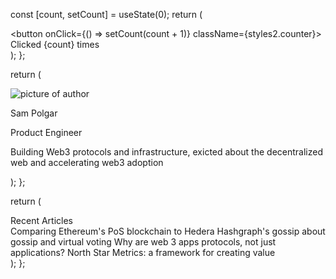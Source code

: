 
  const [count, setCount] = useState(0);
  return (
    <div>
      <button onClick={() => setCount(count + 1)} className={styles2.counter}>
        Clicked {count} times
      </button>
    </div>
  );
};

  return (
    <div className={styles.container}>
      <div className={styles.cardContainer}>
        <Image
          className={styles.image}
          src={profilePhoto}
          alt='picture of author'
          width={1080}
          height={1080}
          layout='responsive'
          priority={true}
        />
        <div className={styles.content}>
          <p className={styles.title}>Sam Polgar</p>
          <p className={styles.subtitle}>Product Engineer</p>
          <p className={styles.description}>
            Building Web3 protocols and infrastructure, exicted about the
            decentralized web and accelerating web3 adoption
          </p>
        </div>
      </div>
    </div>
  );
};

  return (
    <div className={styles.container}>
      <div className={styles.title}>Recent Articles</div>
      <div className={styles.blogContainer}>
        <Link
          className={styles.blogContent}
          href='https://sampolgar.medium.com/comparing-ethereums-pos-blockchain-to-hedera-hashgraph-s-gossiping-gossip-ee7a0daf19ff'
        >
          Comparing Ethereum's PoS blockchain to Hedera Hashgraph's gossip about
          gossip and virtual voting
        </Link>
        <Link
          className={styles.blogContent}
          href='https://sampolgar.medium.com/why-are-web-3-apps-protocols-not-just-applications-56911d01cc43'
        >
          Why are web 3 apps protocols, not just applications?
        </Link>
        <Link
          className={styles.blogContent}
          href='https://sampolgar.medium.com/north-star-metrics-a-framework-for-creating-value-3cc97d97b94a'
        >
          North Star Metrics: a framework for creating value
        </Link>
      </div>
    </div>
  );
};

<Profile />
<Blogs />
